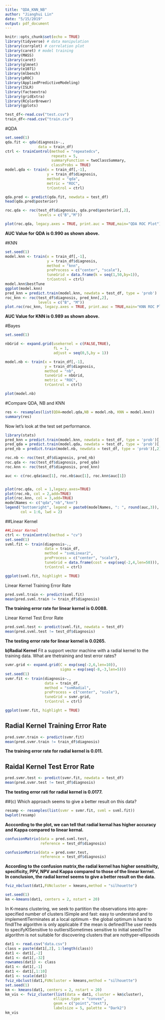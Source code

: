 ```yaml
---
title: "QDA_KNN_NB"
author: "Jianghui Lin"
date: "5/15/2019"
output: pdf_document
---
```


```r
knitr::opts_chunk$set(echo = TRUE)
library(tidyverse) # data manipulation
library(corrplot) # correlation plot
library(caret) # model training
library(MASS)
library(caret)
library(glmnet)
library(e1071)
library(mlbench)
library(pROC)
library(AppliedPredictiveModeling)
library(ISLR)
library(factoextra)
library(gridExtra)
library(RColorBrewer)
library(gplots)
```

```r
test_df<-read.csv("test.csv")
train_df<-read.csv("train.csv")
```

#QDA
```r
set.seed(1)
qda.fit <- qda(diagnosis~.,
               data = train_df)
ctrl <- trainControl(method = "repeatedcv",
                     repeats = 5,
                     summaryFunction = twoClassSummary,
                     classProbs = TRUE) 
model.qda <- train(x = train_df[,-1],
                   y = train_df$diagnosis,
                   method = "qda",
                   metric = "ROC",
                   trControl = ctrl)

qda.pred <- predict(qda.fit, newdata = test_df)
head(qda.pred$posterior)

roc.qda <- roc(test_df$diagnosis, qda.pred$posterior[,2], 
               levels = c("B","M"))

plot(roc.qda, legacy.axes = TRUE, print.auc = TRUE,main="QDA ROC Plot")
```
**AUC Value for QDA is 0.990 as shown above.**

#KNN
```r
set.seed(1)
model.knn <- train(x = train_df[,-1],
                   y = train_df$diagnosis,
                   method = "knn",
                   preProcess = c("center", "scale"), 
                   tuneGrid = data.frame(k = seq(1,50,by=1)),  
                   trControl = ctrl)
model.knn$bestTune
ggplot(model.knn)
pred_knn = predict.train(model.knn, newdata = test_df, type = 'prob')
roc_knn <- roc(test_df$diagnosis, pred_knn[,2],
               levels = c("B", "M"))
plot.roc(roc_knn, legacy.axes = TRUE, print.auc = TRUE,main="KNN ROC Plot")
```
**AUC Value for KNN is 0.989 as shown above.**

#Bayes
```r
set.seed(1)

nbGrid <- expand.grid(usekernel = c(FALSE,TRUE),
                      fL = 1, 
                      adjust = seq(0,5,by = 1))

model.nb <- train(x = train_df[,-1],
                  y = train_df$diagnosis,
                  method = "nb",
                  tuneGrid = nbGrid,
                  metric = "ROC",
                  trControl = ctrl)

plot(model.nb)
```

#Compare QDA, NB and KNN   
```r
res <- resamples(list(QDA=model.qda,NB = model.nb, KNN = model.knn))
summary(res)
```

Now let's look at the test set performance.
```r
library(stats)
pred_knn = predict.train(model.knn, newdata = test_df, type = 'prob')[,2]
pred_qda = predict.train(model.qda, newdata = test_df, type = 'prob')[,2]
pred_nb = predict.train(model.nb, newdata = test_df, type = 'prob')[,2]

roc.nb <- roc(test_df$diagnosis, pred_nb)
roc.qda <- roc(test_df$diagnosis, pred_qda)
roc.knn <- roc(test_df$diagnosis, pred_knn)

auc <- c(roc.qda$auc[1], roc.nb$auc[1], roc.knn$auc[1])


plot(roc.qda, col = 1,legacy.axes=TRUE)
plot(roc.nb, col = 2,add=TRUE)
plot(roc.knn, col = 3,add=TRUE)
modelNames <- c("qda","nb","knn")
legend("bottomright", legend = paste0(modelNames, ": ", round(auc,3)),
       col = 1:6, lwd = 2)
```





##Linear Kernel
```r
##Linear Kernel
ctrl <- trainControl(method = "cv")
set.seed(1)
svml.fit <- train(diagnosis~., 
                  data = train_df, 
                  method = "svmLinear2",
                  preProcess = c("center", "scale"),
                  tuneGrid = data.frame(cost = exp(seq(-2,4,len=50))),
                  trControl = ctrl)

ggplot(svml.fit, highlight = TRUE)
```

Linear Kernel Training Error Rate
```r
pred.svml.train <- predict(svml.fit)
mean(pred.svml.train != train_df$diagnosis)
```
**The training error rate for linear kernel is 0.0088.**

Linear Kernel Test Error Rate
```r

pred.svml.test <- predict(svml.fit, newdata = test_df)
mean(pred.svml.test != test_df$diagnosis)
```
**The testing error rate for linear kernel is 0.0265.**


**b)Radial Kernel**  Fit a support vector machine with a radial kernel to the training data.  What are thetraining and test error rates?
```r
svmr.grid <- expand.grid(C = exp(seq(-2,6,len=10)),
                         sigma = exp(seq(-8,-3,len=5)))
set.seed(1)
svmr.fit <- train(diagnosis~., 
                  data = train_df, 
                  method = "svmRadial",
                  preProcess = c("center", "scale"),
                  tuneGrid = svmr.grid,
                  trControl = ctrl)

ggplot(svmr.fit, highlight = TRUE)
```

## Radial Kernel Training Error Rate
```r
pred.svmr.train <- predict(svmr.fit)
mean(pred.svmr.train != train_df$diagnosis)
```
**The training error rate for radial kernel is 0.011.**

## Raidal Kernel Test Error Rate
```r
pred.svmr.test <- predict(svmr.fit, newdata = test_df)
mean(pred.svmr.test != test_df$diagnosis)
```
**The testing error rati for radial kernel is 0.0177.**


##(c) Which approach seems to give a better result on this data?
```r
resamp <- resamples(list(svmr = svmr.fit, svml = svml.fit))
bwplot(resamp)
```
**Acccording to the plot, we can tell that radial kernal has higher accuracy and Kappa compared to linear kernal.**

```r
confusionMatrix(data = pred.svml.test, 
                reference = test_df$diagnosis)

confusionMatrix(data = pred.svmr.test, 
                reference = test_df$diagnosis)

```
**According to the confusion matrix,the radial kernel has higher sensitivity, specificity, PPV, NPV and Kappa compared to those of the linear kernel.**
**In conclusion, the radial kernel seems to give a better result on the data.**


```r
fviz_nbclust(dat1,FUNcluster = kmeans,method = "silhouette")
```

```r
set.seed(1)
km <-kmeans(dat1, centers = 2, nstart = 20)
```

In K-means clustering, we seek to partition the observations into apre-specified number of clusters
ISimple and fast:  easy to understand and to implementITerminates at a local optimum - the global optimum is hard to findIThe algorithm is only applicable if the mean is definedIThe user needs to specifyKISensitive to outliersISometimes sensitive to initial seedsIThe algorithm is not suitable for discovering clusters that are nothyper-ellipsoids
```r
dat1 <- read.csv("data.csv")
class = paste(dat1[,2], 1:length(class))
dat1 <- dat1[,-2]
dat1 <- dat1[,-32]
rownames(dat1) <- class
dat1 <- dat1[,-1]
dat1 <- dat1[,1:10]
dat1 <- scale(dat1)
fviz_nbclust(dat1,FUNcluster = kmeans,method = "silhouette")
set.seed(1)
km <- kmeans(dat1, centers = 2, nstart = 20)
km_vis <- fviz_cluster(list(data = dat1, cluster = km$cluster),
                      ellipse.type = "convex",
                      geom = c("point","text"),
                      labelsize = 5, palette = "Dark2")
km_vis
```



